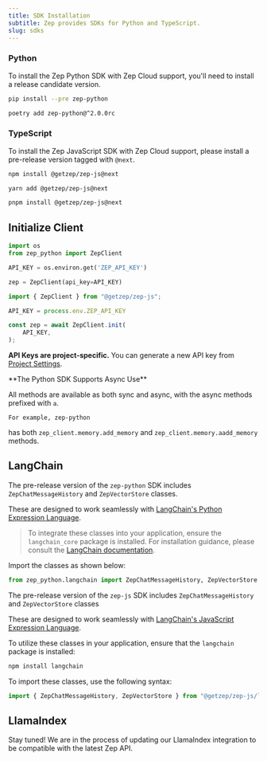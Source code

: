 ```yaml
---
title: SDK Installation
subtitle: Zep provides SDKs for Python and TypeScript.
slug: sdks
---
```



### Python

To install the Zep Python SDK with Zep Cloud support, you'll need to install a release candidate version.

<Tabs>

<Tab title="pip">

```Bash
pip install --pre zep-python
```
</Tab>
<Tab title="poetry">

```Bash
poetry add zep-python@^2.0.0rc
```
</Tab>
</Tabs>

### TypeScript

To install the Zep JavaScript SDK with Zep Cloud support, please install a pre-release version tagged with `@next`.


<Tabs>

<Tab title="npm">

```Bash
npm install @getzep/zep-js@next
```
</Tab>
<Tab title="yarn">

```Bash
yarn add @getzep/zep-js@next
```
</Tab>
<Tab title="pnpm">

```Bash
pnpm install @getzep/zep-js@next
```
</Tab>
</Tabs>

## Initialize Client


<Tabs group="code_block">
<Tab title="Python" group-key="python">

```python
import os
from zep_python import ZepClient

API_KEY = os.environ.get('ZEP_API_KEY')

zep = ZepClient(api_key=API_KEY)
```
</Tab>
<Tab title="Typescript" group-key="ts">

```typescript
import { ZepClient } from "@getzep/zep-js";

API_KEY = process.env.ZEP_API_KEY

const zep = await ZepClient.init(
    API_KEY,
);
```
</Tab>
<Tab title="Go (Coming soon)" group-key="go">
</Tab>
</Tabs>

<Note>**API Keys are project-specific.** You can generate a new API key from [Project Settings](projects.mdx).</Note>

<Info>
    **The Python SDK Supports Async Use**

 All methods are available as both sync and async, with the async methods prefixed with `a`.

    For example, zep-python
 has both `zep_client.memory.add_memory` and `zep_client.memory.aadd_memory` methods.
</Info>


## LangChain

<Tabs group="code_block">
<Tab title="Python" group-key="python">

The pre-release version of the `zep-python` SDK includes `ZepChatMessageHistory` and `ZepVectorStore` classes.

These are designed to work seamlessly with [LangChain's Python Expression Language](https://python.langchain.com/docs/expression_language/).

> To integrate these classes into your application, ensure the `langchain_core` package is installed. For installation guidance, please consult the [LangChain documentation](https://python.langchain.com/docs/get_started/installation#langchain-core).

Import the classes as shown below:

```python
from zep_python.langchain import ZepChatMessageHistory, ZepVectorStore
```
</Tab>
<Tab title="Typescript" group-key="ts">

The pre-release version of the `zep-js` SDK includes `ZepChatMessageHistory` and `ZepVectorStore` classes

These are designed to work seamlessly with [LangChain's JavaScript Expression Language](https://js.langchain.com/docs/expression_language/).

To utilize these classes in your application, ensure that the `langchain` package is installed:

```bash
npm install langchain
```

To import these classes, use the following syntax:

```typescript
import { ZepChatMessageHistory, ZepVectorStore } from "@getzep/zep-js/langchain"
```
</Tab>

<Tab title="Go (Coming soon)" group-key="go">
</Tab>
</Tabs>

## LlamaIndex

Stay tuned! We are in the process of updating our LlamaIndex integration to be compatible with the latest Zep API.




